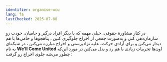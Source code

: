 ```yaml
---
identifier: organise-wcu
lang: fa
lastChecked: 2025-07-08
---
```


در کنار مشاورهٔ حقوقی، خیلی مهمه که با دیگر افراد درگیر و حامیان، خودت رو سازمان‌دهی کنی و به‌صورت جمعی از اخراج جلوگیری کنین
.
پناهجوها و حامی‌ها با هم دیدار می‌کنن و برای آزادی حرکت، علیه نژادپرستی و اخراج مبارزه می‌کنن
،
در شبکه‌ای به نام
**We’ll Come United** 
اون‌ها تجربیات زیادی با هم رد و بدل می‌کنن در مورد این‌که چطور می‌شه جلوی اخراج رو گرفت
:

<Address identifier="wcu" />
